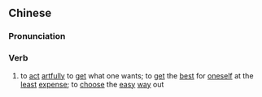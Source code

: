 ==Chinese==
{{zh-forms|s=讨巧}}

===Pronunciation===
{{zh-pron
|m=tǎoqiǎo
|c=tou2 haau2
|mn=qz,xm,zz:thó-khá
|cat=v
}}

===Verb===
{{zh-verb}}

# to [[act]] [[artful]]ly to [[get]] what one wants; to [[get]] the [[best]] for [[oneself]] at the [[least]] [[expense]]; to [[choose]] the [[easy]] [[way]] out